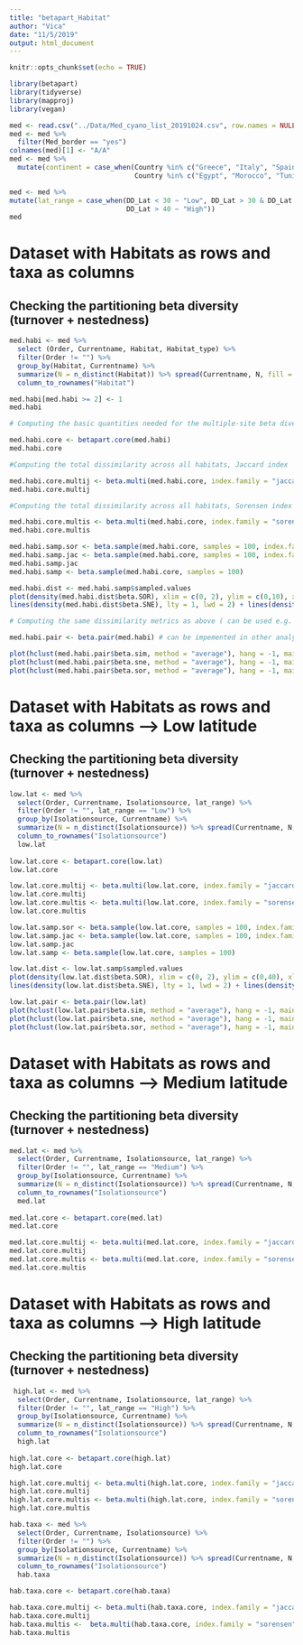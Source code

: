 ```yaml
---
title: "betapart_Habitat"
author: "Vica"
date: "11/5/2019"
output: html_document
---
```


```r
knitr::opts_chunk$set(echo = TRUE)
```


```r
library(betapart)
library(tidyverse)
library(mapproj)
library(vegan)
```


```r
med <- read.csv("../Data/Med_cyano_list_20191024.csv", row.names = NULL)
med <- med %>% 
  filter(Med_border == "yes")
colnames(med)[1] <- "A/A"
med <- med %>% 
  mutate(continent = case_when(Country %in% c("Greece", "Italy", "Spain", "France", "Albania", "Montenegro", "Slovenia", "Portugal", "Bulgaria", "Croatia") ~ "Europe",
                               Country %in% c("Egypt", "Morocco", "Tunisia", "Libya", "Algeria", "Israel","Lebanon") ~ "Africa",Country == "Turkey" ~ "Asia"))

med <- med %>% 
mutate(lat_range = case_when(DD_Lat < 30 ~ "Low", DD_Lat > 30 & DD_Lat < 40 ~ "Medium",
                             DD_Lat > 40 ~ "High"))
med
```

# Dataset with Habitats as rows and taxa as columns
## Checking the partitioning beta diversity (turnover + nestedness)

```r
med.habi <- med %>% 
  select (Order, Currentname, Habitat, Habitat_type) %>% 
  filter(Order != "") %>% 
  group_by(Habitat, Currentname) %>% 
  summarize(N = n_distinct(Habitat)) %>% spread(Currentname, N, fill = 0) %>% 
  column_to_rownames("Habitat")

med.habi[med.habi >= 2] <- 1
med.habi 

# Computing the basic quantities needed for the multiple-site beta diversity measures

med.habi.core <- betapart.core(med.habi) 
med.habi.core

#Computing the total dissimilarity across all habitats, Jaccard index

med.habi.core.multij <- beta.multi(med.habi.core, index.family = "jaccard") #bJTU component of turnover
med.habi.core.multij

#Computing the total dissimilarity across all habitats, Sorensen index

med.habi.core.multis <- beta.multi(med.habi.core, index.family = "sorensen")
med.habi.core.multis

```



```r
med.habi.samp.sor <- beta.sample(med.habi.core, samples = 100, index.family = "sorensen")
med.habi.samp.jac <- beta.sample(med.habi.core, samples = 100, index.family = "jaccard")
med.habi.samp.jac
med.habi.samp <- beta.sample(med.habi.core, samples = 100)
```



```r
med.habi.dist <- med.habi.samp$sampled.values 
plot(density(med.habi.dist$beta.SOR), xlim = c(0, 2), ylim = c(0,10), xlab = "Beta diversity", main = "", lwd = 3)+
lines(density(med.habi.dist$beta.SNE), lty = 1, lwd = 2) + lines(density(med.habi.dist$beta.SIM), lty = 2, lwd = 2)

# Computing the same dissimilarity metrics as above ( can be used e.g. Mantel tests, cluster analysis)

med.habi.pair <- beta.pair(med.habi) # can be impemented in other analyses like cluster

plot(hclust(med.habi.pair$beta.sim, method = "average"), hang = -1, main = "", sub = "", xlab = "")
plot(hclust(med.habi.pair$beta.sne, method = "average"), hang = -1, main = "", sub = "", xlab = "")
plot(hclust(med.habi.pair$beta.sor, method = "average"), hang = -1, main = "", sub = "", xlab = "")
```

# Dataset with Habitats as rows and taxa as columns -->  Low latitude
## Checking the partitioning beta diversity (turnover + nestedness)

```r
low.lat <- med %>% 
  select(Order, Currentname, Isolationsource, lat_range) %>% 
  filter(Order != "", lat_range == "Low") %>% 
  group_by(Isolationsource, Currentname) %>% 
  summarize(N = n_distinct(Isolationsource)) %>% spread(Currentname, N, fill = 0) %>% 
  column_to_rownames("Isolationsource")
  low.lat
  
low.lat.core <- betapart.core(low.lat) 
low.lat.core

low.lat.core.multij <- beta.multi(low.lat.core, index.family = "jaccard")
low.lat.core.multij
low.lat.core.multis <- beta.multi(low.lat.core, index.family = "sorensen")
low.lat.core.multis
```

```r
low.lat.samp.sor <- beta.sample(low.lat.core, samples = 100, index.family = "sorensen")
low.lat.samp.jac <- beta.sample(low.lat.core, samples = 100, index.family = "jaccard")
low.lat.samp.jac
low.lat.samp <- beta.sample(low.lat.core, samples = 100)
```

```r
low.lat.dist <- low.lat.samp$sampled.values 
plot(density(low.lat.dist$beta.SOR), xlim = c(0, 2), ylim = c(0,40), xlab = "Beta diversity", main = "", lwd = 3)+
lines(density(low.lat.dist$beta.SNE), lty = 1, lwd = 2) + lines(density(low.lat.dist$beta.SIM), lty = 2, lwd = 2)

low.lat.pair <- beta.pair(low.lat)
plot(hclust(low.lat.pair$beta.sim, method = "average"), hang = -1, main = "", sub = "", xlab = "")
plot(hclust(low.lat.pair$beta.sne, method = "average"), hang = -1, main = "", sub = "", xlab = "")
plot(hclust(low.lat.pair$beta.sor, method = "average"), hang = -1, main = "", sub = "", xlab = "")
```


# Dataset with Habitats as rows and taxa as columns -->  Medium latitude
## Checking the partitioning beta diversity (turnover + nestedness)

```r
med.lat <- med %>% 
  select(Order, Currentname, Isolationsource, lat_range) %>% 
  filter(Order != "", lat_range == "Medium") %>% 
  group_by(Isolationsource, Currentname) %>% 
  summarize(N = n_distinct(Isolationsource)) %>% spread(Currentname, N, fill = 0) %>% 
  column_to_rownames("Isolationsource")
  med.lat
  
med.lat.core <- betapart.core(med.lat) 
med.lat.core

med.lat.core.multij <- beta.multi(med.lat.core, index.family = "jaccard")
med.lat.core.multij
med.lat.core.multis <- beta.multi(med.lat.core, index.family = "sorensen")
med.lat.core.multis
```

# Dataset with Habitats as rows and taxa as columns -->  High latitude
## Checking the partitioning beta diversity (turnover + nestedness)

```r
 high.lat <- med %>%
  select(Order, Currentname, Isolationsource, lat_range) %>% 
  filter(Order != "", lat_range == "High") %>% 
  group_by(Isolationsource, Currentname) %>% 
  summarize(N = n_distinct(Isolationsource)) %>% spread(Currentname, N, fill = 0) %>% 
  column_to_rownames("Isolationsource")
  high.lat
  
high.lat.core <- betapart.core(high.lat) 
high.lat.core

high.lat.core.multij <- beta.multi(high.lat.core, index.family = "jaccard")
high.lat.core.multij
high.lat.core.multis <- beta.multi(high.lat.core, index.family = "sorensen")
high.lat.core.multis
```


```r
hab.taxa <- med %>%
  select(Order, Currentname, Isolationsource) %>% 
  filter(Order != "") %>% 
  group_by(Isolationsource, Currentname) %>% 
  summarize(N = n_distinct(Isolationsource)) %>% spread(Currentname, N, fill = 0) %>% 
  column_to_rownames("Isolationsource")
  hab.taxa

hab.taxa.core <- betapart.core(hab.taxa)

hab.taxa.core.multij <- beta.multi(hab.taxa.core, index.family = "jaccard")
hab.taxa.core.multij
hab.taxa.multis <-  beta.multi(hab.taxa.core, index.family = "sorensen")
hab.taxa.multis
```

